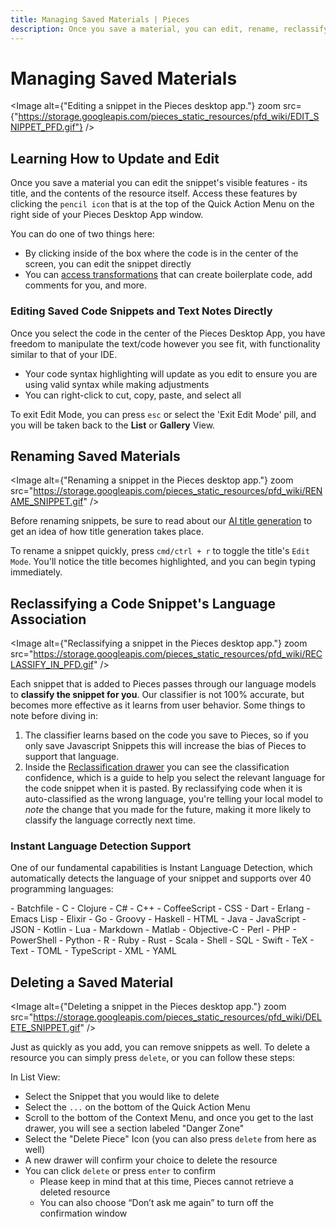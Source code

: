 ```yaml
---
title: Managing Saved Materials | Pieces
description: Once you save a material, you can edit, rename, reclassify and modify metadata to adjust it over time so you stay organized.
---
```


<link rel="canonical" href="https://docs.piecs.app/features/managing-saved-materials" />

# Managing Saved Materials

<Image alt={"Editing a snippet in the Pieces desktop app."} zoom src={"https://storage.googleapis.com/pieces_static_resources/pfd_wiki/EDIT_SNIPPET_PFD.gif"} />

## Learning How to Update and Edit
Once you save a material you can edit the snippet's visible features - its title, and the contents of the resource itself. Access these features by clicking the ` pencil icon ` that is at the top of the Quick Action Menu on the right side of your Pieces Desktop App window.

You can do one of two things here:
- By clicking inside of the box where the code is in the center of the screen, you can edit the snippet directly
- You can [access transformations](/features/transforming-snippets) that can create boilerplate code, add comments for you, and more.

### Editing Saved Code Snippets and Text Notes Directly
Once you select the code in the center of the Pieces Desktop App, you have freedom to manipulate the text/code however you see fit, with functionality similar to that of your IDE.

- Your code syntax highlighting will update as you edit to ensure you are using valid syntax while making adjustments
- You can right-click to cut, copy, paste, and select all

To exit Edit Mode, you can press ` esc ` or select the 'Exit Edit Mode' pill, and you will be taken back to the **List** or **Gallery** View.

## Renaming Saved Materials

<Image alt={"Renaming a snippet in the Pieces desktop app."} zoom src="https://storage.googleapis.com/pieces_static_resources/pfd_wiki/RENAME_SNIPPET.gif" />

Before renaming snippets, be sure to read about our [AI title generation](/features/auto-enrichment) to get an idea of how title generation takes place.

To rename a snippet quickly, press ` cmd/ctrl + r ` to toggle the title's ` Edit Mode `. You'll notice the title becomes highlighted, and you can begin typing immediately.

## Reclassifying a Code Snippet's Language Association

<Image alt={"Reclassifying a snippet in the Pieces desktop app."} zoom src="https://storage.googleapis.com/pieces_static_resources/pfd_wiki/RECLASSIFY_IN_PFD.gif" />

Each snippet that is added to Pieces passes through our language models to **classify the snippet for you**. Our classifier is not 100% accurate, but becomes more effective as it learns from user behavior. Some things to note before diving in:

1. The classifier learns based on the code you save to Pieces, so if you only save Javascript Snippets this will increase the bias of Pieces to support that language.
2. Inside the [Reclassification drawer](/features/managing-saved-materials#reclassifying-a-code-snippets-language-association) you can see the classification confidence, which is a guide to help you select the relevant language for the code snippet when it is pasted. By reclassifying code when it is auto-classified as the wrong language, you're telling your local model to _note_ the change that you made for the future, making it more likely to classify the language correctly next time.

[//]: # ([Learn more about impacting your AI profile here]&#40;#&#41;)

### Instant Language Detection Support
One of our fundamental capabilities is Instant Language Detection, which automatically detects the language of your snippet and supports over 40 programming languages:

<Accordion title="Supported Languages">
    - Batchfile
    - C
    - Clojure
    - C#
    - C++
    - CoffeeScript
    - CSS
    - Dart
    - Erlang
    - Emacs Lisp
    - Elixir
    - Go
    - Groovy
    - Haskell
    - HTML
    - Java
    - JavaScript
    - JSON
    - Kotlin
    - Lua
    - Markdown
    - Matlab
    - Objective-C
    - Perl
    - PHP
    - PowerShell
    - Python
    - R
    - Ruby
    - Rust
    - Scala
    - Shell
    - SQL
    - Swift
    - TeX
    - Text
    - TOML
    - TypeScript
    - XML
    - YAML
</Accordion>

## Deleting a Saved Material

<Image alt={"Deleting a snippet in the Pieces desktop app."} zoom src="https://storage.googleapis.com/pieces_static_resources/pfd_wiki/DELETE_SNIPPET.gif" />

Just as quickly as you add, you can remove snippets as well. To delete a resource you can simply press ` delete `, or you can follow these steps:

In List View:
- Select the Snippet that you would like to delete
- Select the ` ... ` on the bottom of the Quick Action Menu
- Scroll to the bottom of the Context Menu, and once you get to the last drawer, you will see a section labeled "Danger Zone"
- Select the "Delete Piece" Icon (you can also press ` delete ` from here as well)
- A new drawer will confirm your choice to delete the resource
- You can click ` delete ` or press ` enter ` to confirm
    - Please keep in mind that at this time, Pieces cannot retrieve a deleted resource
    - You can also choose “Don’t ask me again” to turn off the confirmation window



